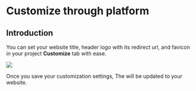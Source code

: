 # Customize through platform

## Introduction

You can set your website title, header logo with its redirect url,  and favicon in your project **Customize** tab with ease.

<Frame width="auto" height="auto" >
  <img src="../docs_image/customize_1.png"  />
</Frame>

Once you save your customization settings, The will be updated to your website.



